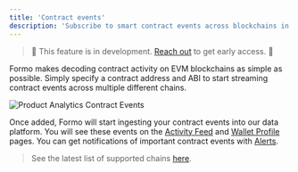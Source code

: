```yaml
---
title: 'Contract events'
description: 'Subscribe to smart contract events across blockchains in realtime.'
---
```


> 🚧 This feature is in development. <a href="cal.com/demo/30min">Reach out</a> to get early access. 🚧

Formo makes decoding contract activity on EVM blockchains as simple as possible. 
Simply specify a contract address and ABI to start streaming contract events across multiple different chains.

<Frame caption="You can add one or more smart contracts to your project and specify events you care about.">
	<img src="/images/product-analytics-contract-events.png" alt="Product Analytics Contract Events" />
</Frame>

Once added, Formo will start ingesting your contract events into our data platform. 
You will see these events on the [Activity Feed](/product-analytics/activity) and [Wallet Profile](/wallet-intelligence/wallet-profiles) pages. 
You can get notifications of important contract events with [Alerts](/features/product-analytics/alerts).

> See the latest list of supported chains [here](/chains/overview).